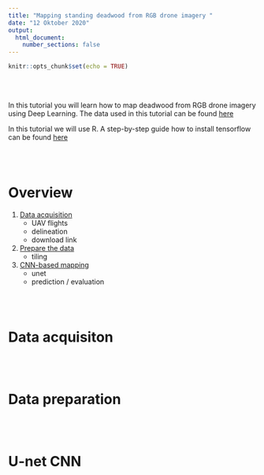 ```yaml
---
title: "Mapping standing deadwood from RGB drone imagery "
date: "12 Oktober 2020"
output:
  html_document:
    number_sections: false
---
```


```r
knitr::opts_chunk$set(echo = TRUE)
```

<br><br>

In this tutorial you will learn how to map deadwood from RGB drone imagery using Deep Learning.
The data used in this tutorial can be found [here](https://bwstaff-my.sharepoint.com/personal/felix_schiefer_bwstaff_de/_layouts/15/onedrive.aspx?id=%2Fpersonal%2Ffelix%5Fschiefer%5Fbwstaff%5Fde%2FDocuments%2FRS%5FTutorials%2FDeepLearning)

In this tutorial we will use R. A step-by-step guide how to install tensorflow can be found [here]() 

<br><br>

# Overview {#overview}


1. [Data acquisition](#data)
    + UAV flights
    + delineation
    + download link
2. [Prepare the data](#prep)
    + tiling
3. [CNN-based mapping](#CNN)
    + unet
    + prediction / evaluation

<br><br>

# Data acquisiton {#data}

<br><br>

# Data preparation {#prep}

<br><br>

# U-net CNN {#CNN}